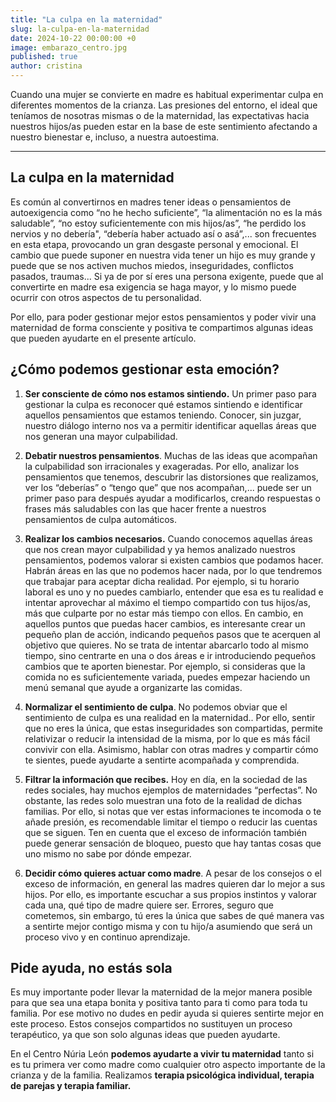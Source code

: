 ```yaml
---
title: "La culpa en la maternidad"
slug: la-culpa-en-la-maternidad
date: 2024-10-22 00:00:00 +0
image: embarazo_centro.jpg
published: true
author: cristina
---
```


Cuando una mujer se convierte en madre es habitual experimentar culpa en diferentes momentos de la crianza. Las presiones del entorno, el ideal que teníamos de nosotras mismas o de la maternidad, las expectativas hacia nuestros hijos/as pueden estar en la base de este sentimiento afectando a nuestro bienestar e, incluso, a nuestra autoestima.

---

## La culpa en la maternidad

Es común al convertirnos en madres tener ideas o pensamientos de autoexigencia como “no he hecho suficiente”, “la alimentación no es la más saludable”, “no estoy suficientemente con mis hijos/as”, “he perdido los nervios y no debería", “debería haber actuado así o asá”,... son frecuentes en esta etapa, provocando un gran desgaste personal y emocional. El cambio que puede suponer en nuestra vida tener un hijo es muy grande y puede que se nos activen muchos miedos, inseguridades, conflictos pasados, traumas... Si ya de por sí eres una persona exigente, puede que al convertirte en madre esa exigencia se haga mayor, y lo mismo puede ocurrir con otros aspectos de tu personalidad.

Por ello, para poder gestionar mejor estos pensamientos y poder vivir una maternidad de forma consciente y positiva te compartimos algunas ideas que pueden ayudarte en el presente artículo.

## ¿Cómo podemos gestionar esta emoción?

1. **Ser consciente de cómo nos estamos sintiendo.** Un primer paso para gestionar la culpa es reconocer qué estamos sintiendo e identificar aquellos pensamientos que estamos teniendo. Conocer, sin juzgar, nuestro diálogo interno nos va a permitir identificar aquellas áreas que nos generan una mayor culpabilidad.

2. **Debatir nuestros pensamientos**. Muchas de las ideas que acompañan la culpabilidad son irracionales y exageradas. Por ello, analizar los pensamientos que tenemos, descubrir las distorsiones que realizamos, ver los “deberías” o “tengo que” que nos acompañan,... puede ser un primer paso para después ayudar a modificarlos, creando respuestas o frases más saludables con las que hacer frente a nuestros pensamientos de culpa automáticos.

3. **Realizar los cambios necesarios.** Cuando conocemos aquellas áreas que nos crean mayor culpabilidad y ya hemos analizado nuestros pensamientos, podemos valorar si existen cambios que podamos hacer. Habrán áreas en las que no podemos hacer nada, por lo que tendremos que trabajar para aceptar dicha realidad. Por ejemplo, si tu horario laboral es uno y no puedes cambiarlo, entender que esa es tu realidad e intentar aprovechar al máximo el tiempo compartido con tus hijos/as, más que culparte por no estar más tiempo con ellos. En cambio, en aquellos puntos que puedas hacer cambios, es interesante crear un pequeño plan de acción, indicando pequeños pasos que te acerquen al objetivo que quieres. No se trata de intentar abarcarlo todo al mismo tiempo, sino centrarte en una o dos áreas e ir introduciendo pequeños cambios que te aporten bienestar. Por ejemplo, si consideras que la comida no es suficientemente variada, puedes empezar haciendo un menú semanal que ayude a organizarte las comidas.

4. **Normalizar el sentimiento de culpa**. No podemos obviar que el sentimiento de culpa es una realidad en la maternidad.. Por ello, sentir que no eres la única, que estas inseguridades son compartidas, permite relativizar o reducir la intensidad de la misma, por lo que es más fácil convivir con ella. Asimismo, hablar con otras madres y compartir cómo te sientes, puede ayudarte a sentirte acompañada y comprendida.

5. **Filtrar la información que recibes.** Hoy en día, en la sociedad de las redes sociales, hay muchos ejemplos de maternidades “perfectas”. No obstante, las redes solo muestran una foto de la realidad de dichas familias. Por ello, si notas que ver estas informaciones te incomoda o te añade presión, es recomendable limitar el tiempo o reducir las cuentas que se siguen. Ten en cuenta que el exceso de información también puede generar sensación de bloqueo, puesto que hay tantas cosas que uno mismo no sabe por dónde empezar.

6. **Decidir cómo quieres actuar como madre**. A pesar de los consejos o el exceso de información, en general las madres quieren dar lo mejor a sus hijos. Por ello, es importante escuchar a sus propios instintos y valorar cada una, qué tipo de madre quiere ser. Errores, seguro que cometemos, sin embargo, tú eres la única que sabes de qué manera vas a sentirte mejor contigo misma y con tu hijo/a asumiendo que será un proceso vivo y en continuo aprendizaje.

## Pide ayuda, no estás sola

Es muy importante poder llevar la maternidad de la mejor manera posible para que sea una etapa bonita y positiva tanto para ti como para toda tu familia. Por ese motivo no dudes en pedir ayuda si quieres sentirte mejor en este proceso. Estos consejos compartidos no sustituyen un proceso terapéutico, ya que son solo algunas ideas que pueden ayudarte.

En el Centro Núria León **podemos ayudarte a vivir tu maternidad** tanto si es tu primera ver como madre como cualquier otro aspecto importante de la crianza y de la familia. Realizamos **terapia psicológica individual, terapia de parejas y terapia familiar.**
